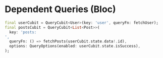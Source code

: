 # Dependent Queries (Bloc)

```dart
final userCubit = QueryCubit<User>(key: 'user', queryFn: fetchUser);
final postsCubit = QueryCubit<List<Post>>(
  key: 'posts:
',
  queryFn: () => fetchPosts(userCubit.state.data!.id),
  options: QueryOptions(enabled: userCubit.state.isSuccess),
);
```



